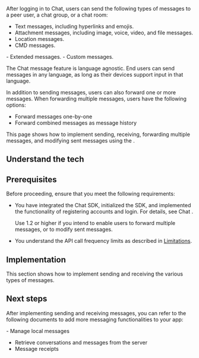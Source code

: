 

After logging in to Chat, users can send the following types of messages to a peer user, a chat group, or a chat room:

- Text messages, including hyperlinks and emojis.
- Attachment messages, including image, voice, video, and file messages.
- Location messages.
- CMD messages.
<PlatformWrapper platform='ios'>
- Extended messages.
</PlatformWrapper>
- Custom messages.

The Chat message feature is language agnostic. End users can send messages in any language, as long as their devices support input in that language. 

In addition to sending messages, users can also forward one or more messages. When forwarding multiple messages, users have the following options:

* Forward messages one-by-one 
* Forward combined messages as message history

This page shows how to implement sending, receiving, forwarding multiple messages, and modifying sent messages using the <Vpd k="SDK" />.

## Understand the tech

<Understand />

## Prerequisites

Before proceeding, ensure that you meet the following requirements:
- You have integrated the Chat SDK, initialized the SDK, and implemented the functionality of registering accounts and login. For details, see <Link to="/agora-chat/get-started/get-started-sdk">Chat <Vg k="GET_STARTED"/></Link>. 

    Use <Vpd k="SDK" /> 1.2 or higher if you intend to enable users to forward multiple messages, or to modify sent messages.

- You understand the API call frequency limits as described in [Limitations](/agora-chat/reference/limitations).

## Implementation

This section shows how to implement sending and receiving the various types of messages.

<ProjectImplement />

## Next steps

After implementing sending and receiving messages, you can refer to the following documents to add more messaging functionalities to your app:

<PlatformWrapper notAllowed="web">
- <Link to="../messages/manage-messages">Manage local messages</Link>
</PlatformWrapper>

- <Link to="../messages/retrieve-messages">Retrieve conversations and messages from the server</Link>
- <Link to="../messages/message-receipts">Message receipts</Link>



